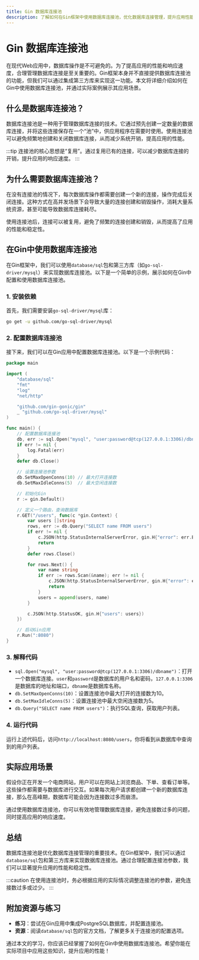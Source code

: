 ```yaml
---
title: Gin 数据库连接池
description: 了解如何在Gin框架中使用数据库连接池，优化数据库连接管理，提升应用性能。
---
```


# Gin 数据库连接池

在现代Web应用中，数据库操作是不可避免的。为了提高应用的性能和响应速度，合理管理数据库连接是至关重要的。Gin框架本身并不直接提供数据库连接池的功能，但我们可以通过集成第三方库来实现这一功能。本文将详细介绍如何在Gin中使用数据库连接池，并通过实际案例展示其应用场景。

## 什么是数据库连接池？

数据库连接池是一种用于管理数据库连接的技术。它通过预先创建一定数量的数据库连接，并将这些连接保存在一个“池”中，供应用程序在需要时使用。使用连接池可以避免频繁地创建和关闭数据库连接，从而减少系统开销，提高应用的性能。

:::tip
连接池的核心思想是“复用”。通过复用已有的连接，可以减少数据库连接的开销，提升应用的响应速度。
:::

## 为什么需要数据库连接池？

在没有连接池的情况下，每次数据库操作都需要创建一个新的连接，操作完成后关闭连接。这种方式在高并发场景下会导致大量的连接创建和销毁操作，消耗大量系统资源，甚至可能导致数据库连接耗尽。

使用连接池后，连接可以被复用，避免了频繁的连接创建和销毁，从而提高了应用的性能和稳定性。

## 在Gin中使用数据库连接池

在Gin框架中，我们可以使用`database/sql`包和第三方库（如`go-sql-driver/mysql`）来实现数据库连接池。以下是一个简单的示例，展示如何在Gin中配置和使用数据库连接池。

### 1. 安装依赖

首先，我们需要安装`go-sql-driver/mysql`库：

```bash
go get -u github.com/go-sql-driver/mysql
```

### 2. 配置数据库连接池

接下来，我们可以在Gin应用中配置数据库连接池。以下是一个示例代码：

```go
package main

import (
    "database/sql"
    "fmt"
    "log"
    "net/http"

    "github.com/gin-gonic/gin"
    _ "github.com/go-sql-driver/mysql"
)

func main() {
    // 配置数据库连接池
    db, err := sql.Open("mysql", "user:password@tcp(127.0.0.1:3306)/dbname")
    if err != nil {
        log.Fatal(err)
    }
    defer db.Close()

    // 设置连接池参数
    db.SetMaxOpenConns(10) // 最大打开连接数
    db.SetMaxIdleConns(5)  // 最大空闲连接数

    // 初始化Gin
    r := gin.Default()

    // 定义一个路由，查询数据库
    r.GET("/users", func(c *gin.Context) {
        var users []string
        rows, err := db.Query("SELECT name FROM users")
        if err != nil {
            c.JSON(http.StatusInternalServerError, gin.H{"error": err.Error()})
            return
        }
        defer rows.Close()

        for rows.Next() {
            var name string
            if err := rows.Scan(&name); err != nil {
                c.JSON(http.StatusInternalServerError, gin.H{"error": err.Error()})
                return
            }
            users = append(users, name)
        }

        c.JSON(http.StatusOK, gin.H{"users": users})
    })

    // 启动Gin应用
    r.Run(":8080")
}
```

### 3. 解释代码

- `sql.Open("mysql", "user:password@tcp(127.0.0.1:3306)/dbname")`：打开一个数据库连接。`user`和`password`是数据库的用户名和密码，`127.0.0.1:3306`是数据库的地址和端口，`dbname`是数据库名称。
- `db.SetMaxOpenConns(10)`：设置连接池中最大打开的连接数为10。
- `db.SetMaxIdleConns(5)`：设置连接池中最大空闲连接数为5。
- `db.Query("SELECT name FROM users")`：执行SQL查询，获取用户列表。

### 4. 运行代码

运行上述代码后，访问`http://localhost:8080/users`，你将看到从数据库中查询到的用户列表。

## 实际应用场景

假设你正在开发一个电商网站，用户可以在网站上浏览商品、下单、查看订单等。这些操作都需要与数据库进行交互。如果每次用户请求都创建一个新的数据库连接，那么在高峰期，数据库可能会因为连接数过多而崩溃。

通过使用数据库连接池，你可以有效地管理数据库连接，避免连接数过多的问题，同时提高应用的响应速度。

## 总结

数据库连接池是优化数据库连接管理的重要技术。在Gin框架中，我们可以通过`database/sql`包和第三方库来实现数据库连接池。通过合理配置连接池参数，我们可以显著提升应用的性能和稳定性。

:::caution
在使用连接池时，务必根据应用的实际情况调整连接池的参数，避免连接数过多或过少。
:::

## 附加资源与练习

- **练习**：尝试在Gin应用中集成PostgreSQL数据库，并配置连接池。
- **资源**：阅读`database/sql`包的官方文档，了解更多关于连接池的配置选项。

通过本文的学习，你应该已经掌握了如何在Gin中使用数据库连接池。希望你能在实际项目中应用这些知识，提升应用的性能！